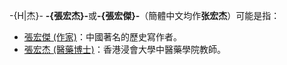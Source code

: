 -{H|杰}-
'''-{張宏杰}-'''或'''-{張宏傑}-'''（簡體中文均作'''张宏杰'''）可能是指：
*[[張宏傑_(作家)|張宏傑 (作家)]]：中國著名的歷史寫作者。
*[[張宏杰_(醫藥博士)|張宏杰 (醫藥博士)]]：香港浸會大學中醫藥學院教師。

{{消歧義|cat=三字張姓人名消歧義}}